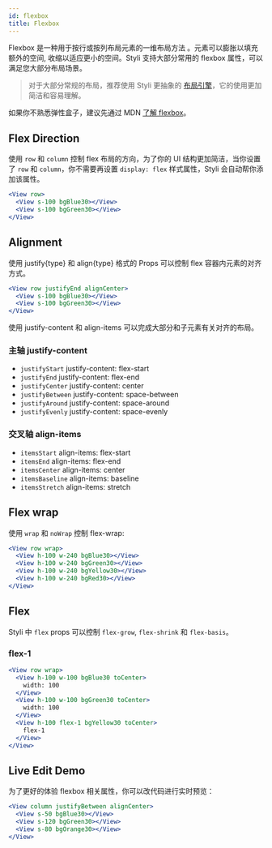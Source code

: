 ```yaml
---
id: flexbox
title: Flexbox
---
```


Flexbox 是一种用于按行或按列布局元素的一维布局方法 。元素可以膨胀以填充额外的空间, 收缩以适应更小的空间。Styli 支持大部分常用的 flexbox 属性，可以满足您大部分布局场景。

> 对于大部分常规的布局，推荐使用 Styli 更抽象的 [布局引擎](/docs/layout-engine)，它的使用更加简洁和容易理解。

如果你不熟悉弹性盒子，建议先通过 MDN [了解 flexbox](https://developer.mozilla.org/zh-CN/docs/Learn/CSS/CSS_layout/Flexbox)。

## Flex Direction

使用 `row` 和 `column` 控制 flex 布局的方向，为了你的 UI 结构更加简洁，当你设置了 `row` 和 `column`，你不需要再设置 `display: flex` 样式属性，Styli 会自动帮你添加该属性。

```jsx live
<View row>
  <View s-100 bgBlue30></View>
  <View s-100 bgGreen30></View>
</View>
```

## Alignment

使用 justify{type} 和 align{type} 格式的 Props 可以控制 flex 容器内元素的对齐方式。

```jsx live
<View row justifyEnd alignCenter>
  <View s-100 bgBlue30></View>
  <View s-100 bgGreen30></View>
</View>
```

使用 justify-content 和 align-items 可以完成大部分和子元素有关对齐的布局。

### 主轴 **justify-content**

- `justifyStart` justify-content: flex-start
- `justifyEnd` justify-content: flex-end
- `justifyCenter` justify-content: center
- `justifyBetween` justify-content: space-between
- `justifyAround` justify-content: space-around
- `justifyEvenly` justify-content: space-evenly

### 交叉轴 **align-items**

- `itemsStart` align-items: flex-start
- `itemsEnd` align-items: flex-end
- `itemsCenter` align-items: center
- `itemsBaseline` align-items: baseline
- `itemsStretch` align-items: stretch

## Flex wrap

使用 `wrap` 和 `noWrap` 控制 flex-wrap:

```jsx live
<View row wrap>
  <View h-100 w-240 bgBlue30></View>
  <View h-100 w-240 bgGreen30></View>
  <View h-100 w-240 bgYellow30></View>
  <View h-100 w-240 bgRed30></View>
</View>
```

## Flex

Styli 中 `flex` props 可以控制 `flex-grow`, `flex-shrink` 和 `flex-basis`。

### flex-1

```jsx live
<View row wrap>
  <View h-100 w-100 bgBlue30 toCenter>
    width: 100
  </View>
  <View h-100 w-100 bgGreen30 toCenter>
    width: 100
  </View>
  <View h-100 flex-1 bgYellow30 toCenter>
    flex-1
  </View>
</View>
```

## Live Edit Demo

为了更好的体验 flexbox 相关属性，你可以改代码进行实时预览：

```jsx live
<View column justifyBetween alignCenter>
  <View s-50 bgBlue30></View>
  <View s-120 bgGreen30></View>
  <View s-80 bgOrange30></View>
</View>
```
